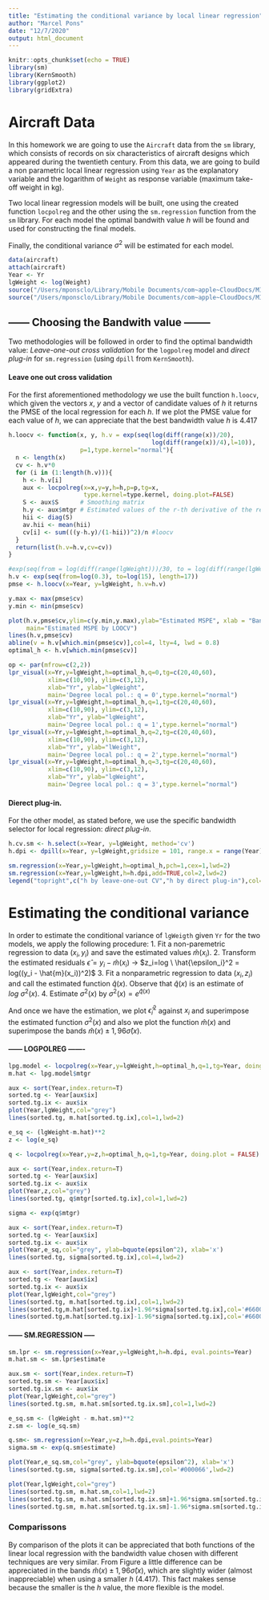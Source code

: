 ```yaml
---
title: "Estimating the conditional variance by local linear regression"
author: "Marcel Pons"
date: "12/7/2020"
output: html_document
---
```

```r
knitr::opts_chunk$set(echo = TRUE)
library(sm)
library(KernSmooth)
library(ggplot2)
library(gridExtra)
```

# Aircraft Data
In this homework we are going to use the `Aircraft` data from the `sm` library, which consists of records on six characteristics of aircraft designs which appeared during the twentieth century. From this data, we are going to build a non parametric local linear regression using `Year` as the explanatory variable and the logarithm of `Weight` as response variable (maximum take-off weight in kg). 

Two local linear regression models will be built, one using the created function `locpolreg` and the other using the `sm.regression` function from the `sm` library. For each model the optimal bandwith value *h* will be found and used for constructing the final models.

Finally, the conditional variance $\sigma^2$ will be estimated for each model.

```r
data(aircraft)
attach(aircraft)
Year <- Yr
lgWeight <- log(Weight)
source("/Users/mponsclo/Library/Mobile Documents/com~apple~CloudDocs/MIRI Data Science/3rd Term/3_ASM/5.Nonparametric_Regression/R scripts for Local polynomial regression-20201206/lpr_visual.R")
source("/Users/mponsclo/Library/Mobile Documents/com~apple~CloudDocs/MIRI Data Science/3rd Term/3_ASM/5.Nonparametric_Regression/R scripts for Local polynomial regression-20201206/locpolreg.R")
```

## ------ Choosing the Bandwith value -------- 
Two methodologies will be followed in order to find the optimal bandwidth value: *Leave-one-out cross validation* for the `logpolreg` model and *direct plug-in* for `sm.regression` (using `dpill` from `KernSmooth`).

#### Leave one out cross validation
For the first aforementioned methodology we use the built function `h.loocv`, which given the vectors $x$, $y$ and a vector of candidate values of $h$ it returns the PMSE of the local regression for each $h$. If we plot the PMSE value for each value of $h$, we can appreciate that the best bandwidth value $h$ is $4.417$
```r
h.loocv <- function(x, y, h.v = exp(seq(log(diff(range(x))/20),
                                        log(diff(range(x))/4),l=10)), 
                    p=1,type.kernel="normal"){
  n <- length(x)
  cv <- h.v*0
  for (i in (1:length(h.v))){
    h <- h.v[i]
    aux <- locpolreg(x=x,y=y,h=h,p=p,tg=x,
                     type.kernel=type.kernel, doing.plot=FALSE)
    S <- aux$S      # Smoothing matrix
    h.y <- aux$mtgr # Estimated values of the r-th derivative of the regression function                     # at points in vector tg
    hii <- diag(S)
    av.hii <- mean(hii)
    cv[i] <- sum(((y-h.y)/(1-hii))^2)/n #loocv
  }
  return(list(h.v=h.v,cv=cv))
}
```
```r
#exp(seq(from = log(diff(range(lgWeight)))/30, to = log(diff(range(lgWeight)))/5, length.out =10))
h.v <- exp(seq(from=log(0.3), to=log(15), length=17))
pmse <- h.loocv(x=Year, y=lgWeight, h.v=h.v)

y.max <- max(pmse$cv)
y.min <- min(pmse$cv)

plot(h.v,pmse$cv,ylim=c(y.min,y.max),ylab="Estimated MSPE", xlab = "Bandwidth Value",
     main="Estimated MSPE by LOOCV")
lines(h.v,pmse$cv)
abline(v = h.v[which.min(pmse$cv)],col=4, lty=4, lwd = 0.8)
optimal_h <- h.v[which.min(pmse$cv)]
```

```r
op <- par(mfrow=c(2,2))
lpr_visual(x=Yr,y=lgWeight,h=optimal_h,q=0,tg=c(20,40,60),
           xlim=c(10,90), ylim=c(3,12),
           xlab="Yr", ylab="lgWeight",
           main='Degree local pol.: q = 0',type.kernel="normal")
lpr_visual(x=Yr,y=lgWeight,h=optimal_h,q=1,tg=c(20,40,60),
           xlim=c(10,90), ylim=c(3,12),
           xlab="Yr", ylab="lgWeight",
           main='Degree local pol.: q = 1',type.kernel="normal")
lpr_visual(x=Yr,y=lgWeight,h=optimal_h,q=2,tg=c(20,40,60),
           xlim=c(10,90), ylim=c(3,12),
           xlab="Yr", ylab="lWeight",
           main='Degree local pol.: q = 2',type.kernel="normal")
lpr_visual(x=Yr,y=lgWeight,h=optimal_h,q=3,tg=c(20,40,60),
           xlim=c(10,90), ylim=c(3,12),
           xlab="Yr", ylab="lgWeight",
           main='Degree local pol.: q = 3',type.kernel="normal")
```

#### Dierect plug-in.
For the other model, as stated before, we use the specific bandwidth selector for local regression: *direct plug-in*.
```r
h.cv.sm <- h.select(x=Year, y=lgWeight, method='cv')
h.dpi <- dpill(x=Year, y=lgWeight,gridsize = 101, range.x = range(Year))
```

```r
sm.regression(x=Year,y=lgWeight,h=optimal_h,pch=1,cex=1,lwd=2)
sm.regression(x=Year,y=lgWeight,h=h.dpi,add=TRUE,col=2,lwd=2)
legend("topright",c("h by leave-one-out CV","h by direct plug-in"),col=c(1,2),lty=1,lwd=2)
```

# Estimating the conditional variance
In order to estimate the conditional variance of $\texttt{lgWeigth}$ given $\texttt{Yr}$ for the two models, we apply the following procedure:
1. Fit a non-paremetric regression to data ($x_i,y_i$) and save the estimated values $\hat{m}(x_i)$.
2. Transform the estimated residuals $\hat{\epsilon}=y_i-\hat{m}(x_i)$ $\rightarrow$ $z_i=log \ \hat{\epsilon_i}^2 = log((y_i - \hat{m}(x_i))^2)$
3. Fit a nonparametric regression to data ($x_i, z_i$) and call the estimated function $\hat{q}(x)$. Observe that $\hat{q}(x)$ is an estimate of $log \ \sigma^2(x)$.
4. Estimate $\sigma^2(x)$ by $\sigma^2(x)=e^{\hat{q}(x)}$

And once we have the estimation, we plot $\hat{\epsilon}_i^2$ against $x_i$ and superimpose the estimated function $\sigma^2(x)$ and also we plot the function $\hat{m}(x)$ and superimpose the bands $\hat{m}(x) \pm 1,96\hat{\sigma}(x)$.

#### ------ LOGPOLREG -------
```r
lpg.model <- locpolreg(x=Year,y=lgWeight,h=optimal_h,q=1,tg=Year, doing.plot = FALSE)
m.hat <- lpg.model$mtgr

aux <- sort(Year,index.return=T)
sorted.tg <- Year[aux$ix]
sorted.tg.ix <- aux$ix
plot(Year,lgWeight,col="grey")
lines(sorted.tg, m.hat[sorted.tg.ix],col=1,lwd=2)
```

```r
e_sq <- (lgWeight-m.hat)**2
z <- log(e_sq)
```

```r
q <- locpolreg(x=Year,y=z,h=optimal_h,q=1,tg=Year, doing.plot = FALSE)

aux <- sort(Year,index.return=T)
sorted.tg <- Year[aux$ix]
sorted.tg.ix <- aux$ix
plot(Year,z,col="grey")
lines(sorted.tg, q$mtgr[sorted.tg.ix],col=1,lwd=2)
```
```r
sigma <- exp(q$mtgr)
```

```r
aux <- sort(Year,index.return=T)
sorted.tg <- Year[aux$ix]
sorted.tg.ix <- aux$ix
plot(Year,e_sq,col="grey", ylab=bquote(epsilon^2), xlab='x')
lines(sorted.tg, sigma[sorted.tg.ix],col=4,lwd=2)
```

```r
aux <- sort(Year,index.return=T)
sorted.tg <- Year[aux$ix]
sorted.tg.ix <- aux$ix
plot(Year,lgWeight,col="grey")
lines(sorted.tg, m.hat[sorted.tg.ix],col=1,lwd=2)
lines(sorted.tg,m.hat[sorted.tg.ix]+1.96*sigma[sorted.tg.ix],col='#660000',lty=2, lwd=2)
lines(sorted.tg,m.hat[sorted.tg.ix]-1.96*sigma[sorted.tg.ix],col='#660000',lty=2, lwd=2)
```
#### ------ SM.REGRESSION -----
```r
sm.lpr <- sm.regression(x=Year,y=lgWeight,h=h.dpi, eval.points=Year)
m.hat.sm <- sm.lpr$estimate

aux.sm <- sort(Year,index.return=T)
sorted.tg.sm <- Year[aux$ix]
sorted.tg.ix.sm <- aux$ix
plot(Year,lgWeight,col="grey")
lines(sorted.tg.sm, m.hat.sm[sorted.tg.ix.sm],col=1,lwd=2)
```

```r
e_sq.sm <- (lgWeight - m.hat.sm)**2
z.sm <- log(e_sq.sm)

q.sm<- sm.regression(x=Year,y=z,h=h.dpi,eval.points=Year)
sigma.sm <- exp(q.sm$estimate)
```

```r
plot(Year,e_sq.sm,col="grey", ylab=bquote(epsilon^2), xlab='x')
lines(sorted.tg.sm, sigma[sorted.tg.ix.sm],col='#000066',lwd=2)

plot(Year,lgWeight,col="grey")
lines(sorted.tg.sm, m.hat.sm,col=1,lwd=2)
lines(sorted.tg.sm, m.hat.sm[sorted.tg.ix.sm]+1.96*sigma.sm[sorted.tg.ix.sm],col='#006633',lty=2, lwd=2)
lines(sorted.tg.sm, m.hat.sm[sorted.tg.ix.sm]-1.96*sigma.sm[sorted.tg.ix.sm],col='#006633',lty=2, lwd=2)
```

### Comparissons 
By comparison of the plots it can be appreciated that both functions of the linear local regression with the bandwidth value chosen with different techniques are very similar. From Figure \ref{fig:secondplot} a little difference can be appreciated in the bands $\hat{m}(x) \pm 1,96\hat{\sigma}(x)$, which are slightly wider (almost inappreciable) when using a smaller $h$ ($4.417$). This fact makes sense because the smaller is the $h$ value, the more flexible is the model.
